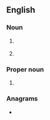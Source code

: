 ==English==

===Noun===
{{en-noun|~}}

# {{initialism of|world trade center|lang=en}} {{qual|any of many around the world}}
# {{lb|en|linguistics}} {{initialism of|{{w|willingness to communicate}}|lang=en}}

===Proper noun===
{{en-proper noun}}

# {{initialism of|World Trade Center|lang=en}} {{qual|located in New York City}}

===Anagrams===
* {{anagrams|en|CWT|cwt|cwt.}}